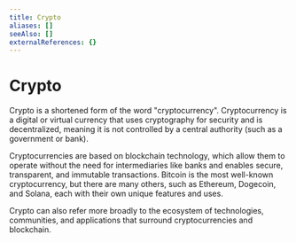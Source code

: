 ```yaml
---
title: Crypto
aliases: []
seeAlso: []
externalReferences: {}
---
```


# Crypto

Crypto is a shortened form of the word "cryptocurrency". Cryptocurrency is a digital or virtual currency that uses cryptography for security and is decentralized, meaning it is not controlled by a central authority (such as a government or bank).

Cryptocurrencies are based on blockchain technology, which allow them to operate without the need for intermediaries like banks and enables secure, transparent, and immutable transactions. Bitcoin is the most well-known cryptocurrency, but there are many others, such as Ethereum, Dogecoin, and Solana, each with their own unique features and uses.&#x20;

Crypto can also refer more broadly to the ecosystem of technologies, communities, and applications that surround cryptocurrencies and blockchain.
